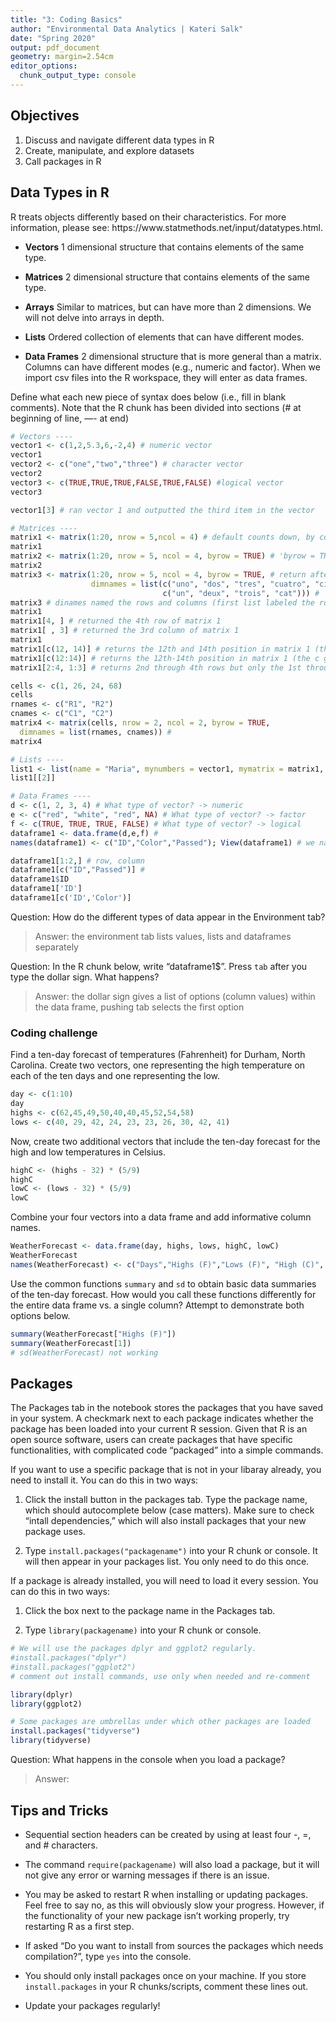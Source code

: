 ```yaml
---
title: "3: Coding Basics"
author: "Environmental Data Analytics | Kateri Salk"
date: "Spring 2020"
output: pdf_document
geometry: margin=2.54cm
editor_options: 
  chunk_output_type: console
---
```


## Objectives
1. Discuss and navigate different data types in R
2. Create, manipulate, and explore datasets
3. Call packages in R

## Data Types in R
R treats objects differently based on their characteristics. For more information, please see: https://www.statmethods.net/input/datatypes.html. 

* **Vectors** 1 dimensional structure that contains elements of the same type.

* **Matrices** 2 dimensional structure that contains elements of the same type.

* **Arrays** Similar to matrices, but can have more than 2 dimensions. We will not delve into arrays in depth.

* **Lists** Ordered collection of elements that can have different modes.

* **Data Frames** 2 dimensional structure that is more general than a matrix. Columns can have different modes (e.g., numeric and factor). When we import csv files into the R workspace, they will enter as data frames.

Define what each new piece of syntax does below (i.e., fill in blank comments). Note that the R chunk has been divided into sections (# at beginning of line, ---- at end)
```r
# Vectors ----
vector1 <- c(1,2,5.3,6,-2,4) # numeric vector
vector1
vector2 <- c("one","two","three") # character vector
vector2
vector3 <- c(TRUE,TRUE,TRUE,FALSE,TRUE,FALSE) #logical vector
vector3

vector1[3] # ran vector 1 and outputted the third item in the vector

# Matrices ----
matrix1 <- matrix(1:20, nrow = 5,ncol = 4) # default counts down, by column ('byrow = FALSE' will also do this)
matrix1
matrix2 <- matrix(1:20, nrow = 5, ncol = 4, byrow = TRUE) # 'byrow = TRUE' counts across, by row
matrix2
matrix3 <- matrix(1:20, nrow = 5, ncol = 4, byrow = TRUE, # return after comma continues the line
                  dimnames = list(c("uno", "dos", "tres", "cuatro", "cinco"), 
                                  c("un", "deux", "trois", "cat"))) #
matrix3 # dinames named the rows and columns (first list labeled the rows, second list labeled the columms)
matrix1
matrix1[4, ] # returned the 4th row of matrix 1
matrix1[ , 3] # returned the 3rd column of matrix 1
matrix1
matrix1[c(12, 14)] # returns the 12th and 14th position in matrix 1 (the c goes to position)
matrix1[c(12:14)] # returns the 12th-14th position in matrix 1 (the c goes to position)
matrix1[2:4, 1:3] # returns 2nd through 4th rows but only the 1st through 3rd columns within those rows

cells <- c(1, 26, 24, 68)
cells
rnames <- c("R1", "R2")
cnames <- c("C1", "C2") 
matrix4 <- matrix(cells, nrow = 2, ncol = 2, byrow = TRUE,
  dimnames = list(rnames, cnames)) # 
matrix4

# Lists ---- 
list1 <- list(name = "Maria", mynumbers = vector1, mymatrix = matrix1, age = 5.3); list1
list1[[2]]

# Data Frames ----
d <- c(1, 2, 3, 4) # What type of vector? -> numeric
e <- c("red", "white", "red", NA) # What type of vector? -> factor
f <- c(TRUE, TRUE, TRUE, FALSE) # What type of vector? -> logical
dataframe1 <- data.frame(d,e,f) #
names(dataframe1) <- c("ID","Color","Passed"); View(dataframe1) # we named the rows and columns of the data frame

dataframe1[1:2,] # row, column
dataframe1[c("ID","Passed")] # 
dataframe1$ID
dataframe1['ID']
dataframe1[c('ID','Color')]
```
Question: How do the different types of data appear in the Environment tab?

> Answer: the environment tab lists values, lists and dataframes separately

Question: In the R chunk below, write "dataframe1$". Press `tab` after you type the dollar sign. What happens?

> Answer: the dollar sign gives a list of options (column values) within the data frame, pushing tab selects the first option

### Coding challenge

Find a ten-day forecast of temperatures (Fahrenheit) for Durham, North Carolina. Create two vectors, one representing the high temperature on each of the ten days and one representing the low.

```r
day <- c(1:10)
day
highs <- c(62,45,49,50,40,40,45,52,54,58)
lows <- c(40, 29, 42, 24, 23, 23, 26, 30, 42, 41)


```

Now, create two additional vectors that include the ten-day forecast for the high and low temperatures in Celsius.

```r
highC <- (highs - 32) * (5/9)
highC
lowC <- (lows - 32) * (5/9)
lowC
```

Combine your four vectors into a data frame and add informative column names.

```r
WeatherForecast <- data.frame(day, highs, lows, highC, lowC)
WeatherForecast
names(WeatherForecast) <- c("Days","Highs (F)","Lows (F)", "High (C)", "Low (C)"); View(WeatherForecast)

```

Use the common functions `summary` and `sd` to obtain basic data summaries of the ten-day forecast. How would you call these functions differently for the entire data frame vs. a single column? Attempt to demonstrate both options below.

```r
summary(WeatherForecast["Highs (F)"])
summary(WeatherForecast[1])
# sd(WeatherForecast) not working

```


## Packages

The Packages tab in the notebook stores the packages that you have saved in your system. A checkmark next to each package indicates whether the package has been loaded into your current R session. Given that R is an open source software, users can create packages that have specific functionalities, with complicated code "packaged" into a simple commands.

If you want to use a specific package that is not in your libaray already, you need to install it. You can do this in two ways: 

1. Click the install button in the packages tab. Type the package name, which should autocomplete below (case matters). Make sure to check "intall dependencies," which will also install packages that your new package uses. 

2. Type `install.packages("packagename")` into your R chunk or console. It will then appear in your packages list. You only need to do this once. 

If a package is already installed, you will need to load it every session. You can do this in two ways: 

1. Click the box next to the package name in the Packages tab. 

2. Type `library(packagename)` into your R chunk or console.


```r
# We will use the packages dplyr and ggplot2 regularly. 
#install.packages("dplyr") 
#install.packages("ggplot2")
# comment out install commands, use only when needed and re-comment

library(dplyr)
library(ggplot2)

# Some packages are umbrellas under which other packages are loaded
install.packages("tidyverse")
library(tidyverse)
```

Question: What happens in the console when you load a package?

> Answer: 


## Tips and Tricks

* Sequential section headers can be created by using at least four -, =, and # characters.

* The command `require(packagename)` will also load a package, but it will not give any error or warning messages if there is an issue.

* You may be asked to restart R when installing or updating packages. Feel free to say no, as this will obviously slow your progress. However, if the functionality of your new package isn't working properly, try restarting R as a first step. 

* If asked "Do you want to install from sources the packages which needs compilation?", type `yes` into the console. 

* You should only install packages once on your machine. If you store `install.packages` in your R chunks/scripts, comment these lines out. 

* Update your packages regularly! 